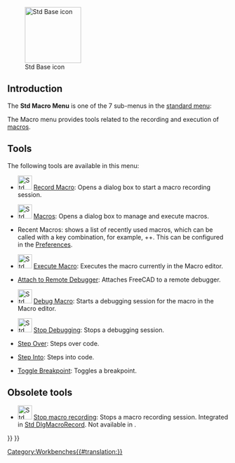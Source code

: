 <languages/>
<translate>

<!--T:16-->
{{Docnav
|[[Std_Tools_Menu|Std Tools Menu]]
|[[Std_Windows_Menu|Std Windows Menu]]
|[[Std_Base|Std Base]]
|IconL=
|IconR=
|IconC=Freecad.svg
}}

<!--T:17-->
[[Image:Freecad.svg|thumb|128px|Std Base icon]]

</translate>
{{TOCright}}
<translate>

==Introduction== <!--T:12-->

<!--T:18-->
The '''Std Macro Menu''' is one of the 7 sub-menus in the [[Standard_Menu|standard menu]]:

<!--T:13-->
<!--Please keep info below synchronized with Std_Base, Standard_Menu, Std_File_Menu etc.-->
{{StdMenu
|
[[Std_File_Menu|File]]
&nbsp;&nbsp;&nbsp;
[[Std_Edit_Menu|Edit]]
&nbsp;&nbsp;&nbsp;
[[Std_View_Menu|View]]
&nbsp;&nbsp;&nbsp;
[[Std_Tools_Menu|Tools]]
&nbsp;&nbsp;&nbsp;
[[Std_Macro_Menu|Macro]]
&nbsp;&nbsp;&nbsp;
[[Std_Windows_Menu|Windows]]
&nbsp;&nbsp;&nbsp;
[[Std_Help_Menu|Help]]
}}

<!--T:1-->
<!--Please keep info below synchronized with Standard_Menu-->
The Macro menu provides tools related to the recording and execution of [[Macros|macros]].

==Tools== <!--T:15-->

<!--T:19-->
The following tools are available in this menu:

<!--T:2-->
* [[File:Std_DlgMacroRecord.svg|32px]] [[Std_DlgMacroRecord|Record Macro]]: Opens a dialog box to start a macro recording session.

<!--T:4-->
* [[File:Std_DlgMacroExecute.svg|32px]] [[Std_DlgMacroExecute|Macros]]: Opens a dialog box to manage and execute macros.

<!--T:22-->
* Recent Macros: shows a list of recently used macros, which can be called with a key combination, for example, {{KEY|Ctrl}}+{{KEY|Shift}}+{{KEY|1}}. This can be configured in the [[Preferences_Editor#Macro|Preferences]].

<!--T:5-->
* [[File:Std_DlgMacroExecuteDirect.svg|32px]] [[Std_DlgMacroExecuteDirect|Execute Macro]]: Executes the macro currently in the Macro editor.

<!--T:20-->
* [[Std_MacroAttachDebugger|Attach to Remote Debugger]]: Attaches FreeCAD to a remote debugger.

<!--T:6-->
* [[File:Std_MacroStartDebug.svg|32px]] [[Std_MacroStartDebug|Debug Macro]]: Starts a debugging session for the macro in the Macro editor.

<!--T:7-->
* [[File:Std_MacroStopDebug.svg|32px]] [[Std_MacroStopDebug|Stop Debugging]]: Stops a debugging session.

<!--T:8-->
* [[Std_MacroStepOver|Step Over]]: Steps over code.

<!--T:9-->
* [[Std_MacroStepInto|Step Into]]: Steps into code.

<!--T:10-->
* [[Std_ToggleBreakpoint|Toggle Breakpoint]]: Toggles a breakpoint.

==Obsolete tools== <!--T:23-->

<!--T:3-->
* [[File:Std_MacroStopRecord.svg|32px]] [[Std_MacroStopRecord|Stop macro recording]]: Stops a macro recording session. Integrated in [[Std_DlgMacroRecord|Std DlgMacroRecord]]. Not available in {{VersionPlus|1.0}}.


<!--T:21-->
{{Docnav
|[[Std_Tools_Menu|Std Tools Menu]]
|[[Std_Windows_Menu|Std Windows Menu]]
|[[Std_Base|Std Base]]
|IconL=
|IconR=
|IconC=Freecad.svg
}}

</translate>
{{Std_Base_navi{{#translation:}}}}
{{Userdocnavi{{#translation:}}}}
[[Category:Workbenches{{#translation:}}]]